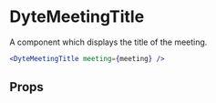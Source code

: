 # DyteMeetingTitle

A component which displays the title of the meeting.

```jsx live
<DyteMeetingTitle meeting={meeting} />
```

## Props

<PropsTable of="dyte-meeting-title" />
